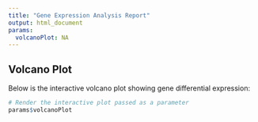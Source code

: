 ```yaml
---
title: "Gene Expression Analysis Report"
output: html_document
params:
  volcanoPlot: NA
---
```


## Volcano Plot

Below is the interactive volcano plot showing gene differential expression:

```r
# Render the interactive plot passed as a parameter
params$volcanoPlot
```